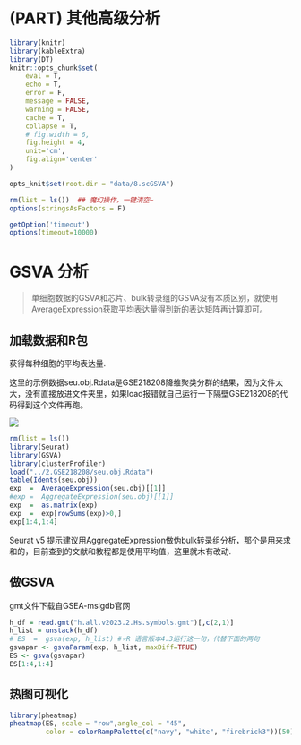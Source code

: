 # (PART) 其他高级分析 {-}

```r
library(knitr)
library(kableExtra)
library(DT)
knitr::opts_chunk$set(
	eval = T,
	echo = T,
	error = F,
	message = FALSE,
	warning = FALSE,
	cache = T,
	collapse = T,
	# fig.width = 6,
	fig.height = 4,
	unit='cm',
	fig.align='center'
)

opts_knit$set(root.dir = "data/8.scGSVA")

rm(list = ls())  ## 魔幻操作，一键清空~
options(stringsAsFactors = F)

getOption('timeout')
options(timeout=10000) 
```

# GSVA 分析
> 单细胞数据的GSVA和芯片、bulk转录组的GSVA没有本质区别，就使用AverageExpression获取平均表达量得到新的表达矩阵再计算即可。

## 加载数据和R包

获得每种细胞的平均表达量.

这里的示例数据seu.obj.Rdata是GSE218208降维聚类分群的结果，因为文件太大，没有直接放进文件夹里，如果load报错就自己运行一下隔壁GSE218208的代码得到这个文件再跑。

![](https://upload-images.jianshu.io/upload_images/9475888-2e226458a1b95f77.png?imageMogr2/auto-orient/strip%7CimageView2/2/w/1240)

```r
rm(list = ls())
library(Seurat)
library(GSVA)
library(clusterProfiler)
load("../2.GSE218208/seu.obj.Rdata")
table(Idents(seu.obj))
exp  =  AverageExpression(seu.obj)[[1]]
#exp =  AggregateExpression(seu.obj)[[1]]
exp  =  as.matrix(exp)
exp  =  exp[rowSums(exp)>0,] 
exp[1:4,1:4]
```

Seurat v5 提示建议用AggregateExpression做伪bulk转录组分析，那个是用来求和的，目前查到的文献和教程都是使用平均值，这里就木有改动.

## 做GSVA

gmt文件下载自GSEA-msigdb官网

```r
h_df = read.gmt("h.all.v2023.2.Hs.symbols.gmt")[,c(2,1)]
h_list = unstack(h_df)
# ES  =  gsva(exp, h_list) #⭐R 语言版本4.3运行这一句，代替下面的两句
gsvapar <- gsvaParam(exp, h_list, maxDiff=TRUE) 
ES <- gsva(gsvapar)
ES[1:4,1:4]
```


## 热图可视化

```r
library(pheatmap)
pheatmap(ES, scale = "row",angle_col = "45",
         color = colorRampPalette(c("navy", "white", "firebrick3"))(50))
```





